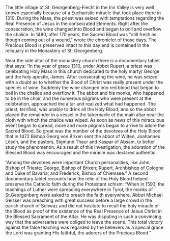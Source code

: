 The little village of St. Georgenberg-Fiecht in the Inn Valley is very well known  especially because of a Eucharistic miracle that took place there in 1310. During the Mass, the priest was seized with temptations regarding the Real Presence of Jesus in the consecrated Elements. Right after the consecration, the wine changed into Blood and began to boil and overflow the chalice. In 1480, after 170 years, the Sacred Blood was "still fresh as though coming out of a wound," wrote the chronicler of those days. The Precious Blood is preserved intact to this day and is contained in the reliquary in the Monastery of St. Georgenberg.

Near the side altar of the monastery church there is a documentary tablet that says:  “In the year of grace 1310, under Abbot Rupert, a priest was celebrating Holy Mass in this church dedicated to the holy martyr George and the holy apostle, James. After consecrating the wine, he was seized with a doubt as to whether the Blood of Christ was really present under the species of wine. Suddenly the wine changed into red blood that began to boil in the chalice and overflow it. The abbot and his monks, who happened to be in the choir, and the numerous pilgrims who were present at the celebration, approached the altar and realized what had happened. The priest, terrified, was unable to drink all the Holy Blood, and so the abbot placed the remainder in a vessel in the tabernacle of the main altar near the cloth with which the chalice was wiped. As soon as news of this miraculous event began to spread, more and more pilgrims began to arrive to adore the Sacred Blood. So great was the number of the devotees of the Holy Blood that in 1472 Bishop Georg von Brixen sent the abbot of Wilten, Joahannes Lösch, and the pastors, Sigmund Thaur and Kaspar of Absam, to better study the phenomenon. As a result of this investigation, the adoration of the Blessed Blood was encouraged and the miracle was declared authentic. 

“Among the devotees were important Church personalities, like John, Bishop of Trieste; George, Bishop of Brixen; Rupert, Archbishop of Cologne and Duke of Bavaria; and Frederick, Bishop of Chiemsee.” A second documentary tablet recounts how the relic of the Holy Blood helped preserve the Catholic faith during the Protestant schism: “When in 1593, the teachings of Luther were spreading everywhere in Tyrol, the monks of St.Georgenberg were asked to preach the faith everywhere. Abbot Michael Geisser was preaching with great success before a large crowd in the parish church of Schwaz and did not hesitate to recall the holy miracle of the Blood as proof of the existence of the Real Presence of Jesus Christ in the Blessed Sacrament of the Altar. He was disputing in such a convincing way that the adversaries were obliged to leave the scene. This total victory against the false teaching was regarded by the believers as a special grace the Lord was granting His faithful, the adorers of the Precious Blood.”